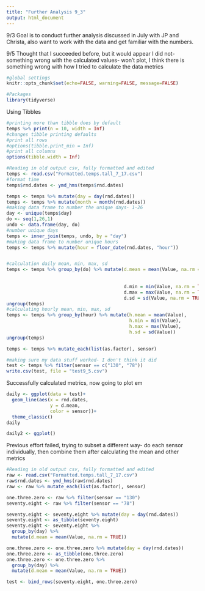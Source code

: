 ```yaml
---
title: "Further Analysis 9_3"
output: html_document
---
```


9/3
Goal is to conduct further analysis discussed in July with JP and Christa, also want to work with the data and get familiar with the numbers. 

9/5
Thought that I succeeded before, but it would appear I did not- something wrong with the calculated values- won't plot, I think there is something wrong with how I tried to calculate the data metrics
```r
#global settings
knitr::opts_chunk$set(echo=FALSE, warning=FALSE, message=FALSE)
```

```r
#Packages
library(tidyverse)
```

Using Tibbles
```r
#printing more than tibble does by default
temps %>% print(n = 10, width = Inf)
#changes tibble printing defaults
#print all rows
#options(tibble.print_min = Inf)
#print all columns
options(tibble.width = Inf)
```

```r
#Reading in old output csv, fully formatted and edited
temps <- read.csv("Formatted.temps.tall_7_17.csv")
#format time
temps$rnd.dates <- ymd_hms(temps$rnd.dates)

temps <- temps %>% mutate(day = day(rnd.dates))
temps <- temps %>% mutate(month = month(rnd.dates))
#making data frame to number the unique days- 1-26
day <- unique(temps$day)
do <- seq(1,26,1)
undo <- data.frame(day, do)
#number unique days
temps <- inner_join(temps, undo, by = "day")
#making data frame to number unique hours
temps <- temps %>% mutate(hour = floor_date(rnd.dates, "hour"))


#calculation daily mean, min, max, sd
temps <- temps %>% group_by(do) %>% mutate(d.mean = mean(Value, na.rm = TRUE))
                                           
                                    
                                           d.min = min(Value, na.rm = TRUE),
                                           d.max = max(Value, na.rm = TRUE),
                                           d.sd = sd(Value, na.rm = TRUE))
ungroup(temps)
#calculating hourly mean, min, max, sd
temps <- temps %>% group_by(hour) %>% mutate(h.mean = mean(Value),
                                             h.min = min(Value),
                                             h.max = max(Value),
                                             h.sd = sd(Value))
ungroup(temps)

temps <- temps %>% mutate_each(list(as.factor), sensor)

#making sure my data stuff worked- I don't think it did
test <- temps %>% filter(sensor == c("130", "78"))
write.csv(test, file = "test9_5.csv")
```

Successfully calculated metrics, now going to plot em
```r
daily <- ggplot(data = test)+
  geom_line(aes(x = rnd.dates, 
                y = d.mean,
                color = sensor))+
  theme_classic()
daily

daily2 <- ggplot()
```

Previous effort failed, trying to subset a different way- do each sensor individually, then combine them after calculating the mean and other metrics
```r
#Reading in old output csv, fully formatted and edited
raw <- read.csv("Formatted.temps.tall_7_17.csv")
raw$rnd.dates <- ymd_hms(raw$rnd.dates)
raw <- raw %>% mutate_each(list(as.factor), sensor)

one.three.zero <- raw %>% filter(sensor == "130")
seventy.eight <- raw %>% filter(sensor == "78")

seventy.eight <- seventy.eight %>% mutate(day = day(rnd.dates))
seventy.eight <- as_tibble(seventy.eight)
seventy.eight <- seventy.eight %>% 
  group_by(day) %>% 
  mutate(d.mean = mean(Value, na.rm = TRUE))

one.three.zero <- one.three.zero %>% mutate(day = day(rnd.dates))
one.three.zero <- as_tibble(one.three.zero)
one.three.zero <- one.three.zero %>% 
  group_by(day) %>% 
  mutate(d.mean = mean(Value, na.rm = TRUE))

test <- bind_rows(seventy.eight, one.three.zero)
```

